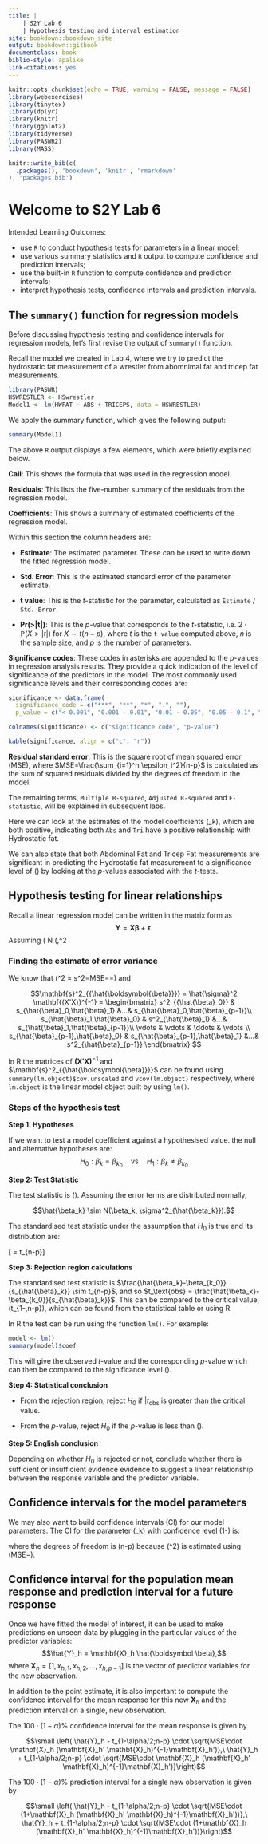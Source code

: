 ```yaml
---
title: |
    | S2Y Lab 6
    | Hypothesis testing and interval estimation
site: bookdown::bookdown_site
output: bookdown::gitbook
documentclass: book
biblio-style: apalike
link-citations: yes
---
```


```r
knitr::opts_chunk$set(echo = TRUE, warning = FALSE, message = FALSE)
library(webexercises)
library(tinytex)
library(dplyr)
library(knitr)
library(ggplot2)
library(tidyverse)
library(PASWR2)
library(MASS)
```


```r
knitr::write_bib(c(
  .packages(), 'bookdown', 'knitr', 'rmarkdown'
), 'packages.bib')
```

# Welcome to S2Y Lab 6

Intended Learning Outcomes:

* use `R` to conduct hypothesis tests for parameters in a linear model;
* use various summary statistics and `R` output to compute confidence and prediction intervals;
* use the built-in `R` function to compute confidence and prediction intervals;
* interpret hypothesis tests, confidence intervals and prediction intervals.

## The `summary()` function for regression models

Before discussing hypothesis testing and confidence intervals for regression models, let's first revise the output of `summary()` function.

Recall the model we created in Lab 4, where we try to predict the hydrostatic fat measurement of a wrestler from abomnimal fat and tricep fat measurements.
```r
library(PASWR)
HSWRESTLER <- HSwrestler
Model1 <- lm(HWFAT ~ ABS + TRICEPS, data = HSWRESTLER)
```

We apply the summary function, which gives the following output:
```r
summary(Model1)
```
The above `R` output displays a few elements, which were briefly explained below.

**Call**: This shows the formula that was used in the regression model.

**Residuals**: This lists the five-number summary of the residuals from the regression model.

**Coefficients**: This shows a summary of estimated coefficients of the regression model.

Within this section the column headers are:

* **Estimate**: The estimated parameter. These can be used to write down the fitted regression model.

* **Std. Error**: This is the estimated standard error of the parameter estimate.

* **t value**: This is the $t$-statistic for the parameter, calculated as `Estimate` / `Std. Error`.

* **Pr(>|t|)**: This is the $p$-value that corresponds to the $t$-statistic, i.e. $2\cdot \mathbb{P}(X>|t|)$ for $X \sim t(n-p)$, where $t$ is the `t value` computed above, $n$ is the sample size, and $p$ is the number of parameters.

**Significance codes**: These codes in asterisks are appended to the $p$-values in regression analysis results. They provide a quick indication of the level of significance of the predictors in the model. The most commonly used significance levels and their corresponding codes are:

```r
significance <- data.frame(
  significance_code = c("***", "**", "*", ".", ""),
  p_value = c("< 0.001", "0.001 - 0.01", "0.01 - 0.05", "0.05 - 0.1", "≥ 0.1"))

colnames(significance) <- c("significance code", "p-value")

kable(significance, align = c("c", "r"))
```


**Residual standard error**: This is the square root of mean squared error (MSE), where $MSE=\frac{\sum_{i=1}^n \epsilon_i^2}{n-p}$ is calculated as the sum of squared residuals divided by the degrees of freedom in the model.

The remaining terms, `Multiple R-squared`, `Adjusted R-squared` and `F-statistic`, will be explained in subsequent labs.

Here we can look at the estimates of the model coefficients \(\hat{\beta}_k\), which are both positive, indicating both `Abs` and `Tri` have a positive relationship with Hydrostatic fat.

We can also state that both Abdominal Fat and Tricep Fat measurements are significant in predicting the Hydrostatic fat measurement to a significance level of \(\approx 0\) by looking at the $p$-values associated with the $t$-tests.



## Hypothesis testing for linear relationships

Recall a linear regression model can be written in the matrix form as
$$\mathbf{Y} = \mathbf{X} \boldsymbol{\beta} + \boldsymbol \epsilon.$$
Assuming \(\boldsymbol{\epsilon} \sim N (\mathbf{0},\sigma^2 \bf{I})\), we have shown that \(\mathbf{Y} \sim N (\mathbf{X} \boldsymbol{\beta},\sigma^2 \bf{I})\)  and \(\hat{\boldsymbol{\beta}} \sim N (\boldsymbol{\beta},\sigma^2 \mathbf{(X'X)}^{-1})\).

### Finding the estimate of error variance
We know that \(\hat{\sigma}^2 = s^2=MSE=\frac{SSE}{n-p}=\frac{\sum^2_{i=1} \hat{\epsilon}^2_i}{n-p}\) and

$$\mathbf{s}^2_{{\hat{\boldsymbol{\beta}}}} = \hat{\sigma}^2 \mathbf{(X'X)}^{-1} = \begin{bmatrix}
s^2_{{\hat{\beta}_0}} & s_{\hat{\beta}_0,\hat{\beta}_1} &...& s_{\hat{\beta}_0,\hat{\beta}_{p-1}}\\
s_{\hat{\beta}_1,\hat{\beta}_0} & s^2_{\hat{\beta}_1} &...& s_{\hat{\beta}_1,\hat{\beta}_{p-1}}\\
\vdots & \vdots & \ddots & \vdots \\
s_{\hat{\beta}_{p-1},\hat{\beta}_0} & s_{\hat{\beta}_{p-1},\hat{\beta}_1} &...& s^2_{\hat{\beta}_{p-1}}
\end{bmatrix} $$

In R the matrices of $\mathbf{(X'X)}^{-1}$ and $\mathbf{s}^2_{{\hat{\boldsymbol{\beta}}}}$ can be found using `summary(lm.object)$cov.unscaled` and `vcov(lm.object)` respectively, where `lm.object` is the linear model object built by using `lm()`.

### Steps of the hypothesis test


**Step 1: Hypotheses**

If we want to test a model coefficient against a hypothesised value. the null and alternative hypotheses are:
$$H_0: \beta_k = \beta_{k_0} \quad \text{vs} \quad H_1: \beta_k \neq \beta_{k_0}$$

**Step 2: Test Statistic**

The test statistic is \(\hat{\beta_k}\). Assuming the error terms are distributed normally,

$$\hat{\beta_k} \sim N(\beta_k, \sigma^2_{\hat{\beta_k}}).$$

The standardised test statistic under the assumption that $H_0$ is true and its distribution are:

\[\frac{\text{unbiased estimator} - \text{hypothesized value}}{\text{standard error of estimator}} = \frac{\hat{\beta}_k-\beta_{k_0}}{s_{\hat{\beta}_k}} \sim t_{n-p}\]

**Step 3: Rejection region calculations**

The standardised test statistic is $\frac{\hat{\beta_k}-\beta_{k_0}}{s_{\hat{\beta}_k}} \sim t_{n-p}$, and so $t_\text{obs} = \frac{\hat{\beta_k}-\beta_{k_0}}{s_{\hat{\beta}_k}}$. This can be compared to the critical value, \(t_{1-\alpha,n-p}\), which can be found from the statistical table or using R.

In R the test can be run using the function `lm()`. For example:

```r
model <- lm()
summary(model)$coef
```
This will give the observed $t$-value and the corresponding $p$-value which can then be compared to the significance level \(\alpha\).

**Step 4: Statistical conclusion**

* From the rejection region, reject $H_0$ if $|t_\text{obs}$ is greater than the critical value.

* From the $p$-value, reject $H_0$ if the $p$-value is less than \(\alpha\).

**Step 5: English conclusion**

Depending on whether $H_0$ is rejected or not, conclude whether there is sufficient or insufficient evidence evidence to suggest a linear relationship between the response variable and the predictor variable.


## Confidence intervals for the model parameters

We may also want to build confidence intervals (CI) for our model parameters. The CI for the parameter \(\beta_k\) with confidence level \(1-\alpha\) is:

\begin{equation}
\left( \hat{\beta}_k - t_{1-\alpha/2;n-p} \cdot s_{\hat{\beta}_k},\ \hat{\beta}_k + t_{1-\alpha/2;n-p} \cdot s_{\hat{\beta}_k}\right), (\#eq:CI)
\end{equation}

where the degrees of freedom is \(n-p\) because \(\sigma^2\) is estimated using \(MSE=\frac{SSE}{n-p}\).


## Confidence interval for the population mean response and prediction interval for a future response

Once we have fitted the model of interest, it can be used to make predictions on unseen data by plugging in the particular values of the predictor variables:
$$\hat{Y}_h = \mathbf{X}_h \hat{\boldsymbol \beta},$$
where $\mathbf{X}_h = [1, x_{h,1}, x_{h,2}, \ldots, x_{h,p-1}]$ is the vector of predictor variables for the new observation. 

In addition to the point estimate, it is also important to compute the confidence interval for the mean response for this new $\mathbf{X}_h$ and the prediction interval on a single, new observation. 

The $100 \cdot (1-\alpha)$\% confidence interval for the mean response is given by
\begin{equation}
\left( \hat{Y}_h - t_{1-\alpha/2;n-p} \cdot s_{\hat{Y}_h},\ \hat{Y}_h + t_{1-\alpha/2;n-p} \cdot s_{\hat{Y}_h}\right). (\#eq:CImean)
\end{equation}

$$\small \left( \hat{Y}_h - t_{1-\alpha/2;n-p} \cdot \sqrt{MSE\cdot \mathbf{X}_h (\mathbf{X}_h' \mathbf{X}_h)^{-1}\mathbf{X}_h')},\ \hat{Y}_h + t_{1-\alpha/2;n-p} \cdot \sqrt{MSE\cdot \mathbf{X}_h (\mathbf{X}_h' \mathbf{X}_h)^{-1}\mathbf{X}_h')}\right)$$

The $100 \cdot (1-\alpha)$\% prediction interval for a single new observation is given by
\begin{equation}
\left( \hat{Y}_h - t_{1-\alpha/2;n-p} \cdot s_{\hat{Y}_{h(\text{new})}},\ \hat{Y}_h + t_{1-\alpha/2;n-p} \cdot s_{\hat{Y}_{h(\text{new})}}\right). (\#eq:PI)
\end{equation}

$$\small \left( \hat{Y}_h - t_{1-\alpha/2;n-p} \cdot \sqrt{MSE\cdot (1+\mathbf{X}_h (\mathbf{X}_h' \mathbf{X}_h)^{-1}\mathbf{X}_h'))},\ \hat{Y}_h + t_{1-\alpha/2;n-p} \cdot \sqrt{MSE\cdot (1+\mathbf{X}_h (\mathbf{X}_h' \mathbf{X}_h)^{-1}\mathbf{X}_h'))}\right)$$

